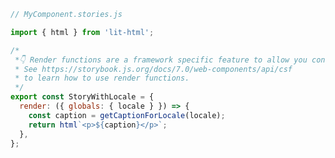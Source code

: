 ```js
// MyComponent.stories.js

import { html } from 'lit-html';

/*
 *👇 Render functions are a framework specific feature to allow you control on how the component renders.
 * See https://storybook.js.org/docs/7.0/web-components/api/csf
 * to learn how to use render functions.
 */
export const StoryWithLocale = {
  render: ({ globals: { locale } }) => {
    const caption = getCaptionForLocale(locale);
    return html`<p>${caption}</p>`;
  },
};
```
